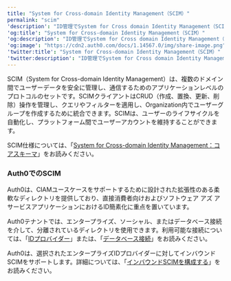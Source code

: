 ---
title: "System for Cross-domain Identity Management（SCIM）"
permalink: "scim"
'description': "ID管理でSystem for Cross domain Identity Management（SCIM）スキーマを使用する方法について説明します。"
'og:title': "System for Cross-domain Identity Management（SCIM）"
'og:description': "ID管理でSystem for Cross domain Identity Management（SCIM）スキーマを使用する方法について説明します。"
'og:image': "https://cdn2.auth0.com/docs/1.14567.0/img/share-image.png"
'twitter:title': "System for Cross-domain Identity Management（SCIM）"
'twitter:description': "ID管理でSystem for Cross domain Identity Management（SCIM）スキーマを使用する方法について説明します。"
---

SCIM（System for Cross-domain Identity Management）は、複数のドメイン間でユーザーデータを安全に管理し、通信するためのアプリケーションレベルのプロトコルのセットです。SCIMクライアントはCRUD（作成、置換、更新、削除）操作を管理し、クエリやフィルターを適用し、Organization内でユーザーグループを作成するために統合できます。SCIMは、ユーザーのライフサイクルを自動化し、プラットフォーム間でユーザーアカウントを維持することができます。

SCIM仕様については、「[System for Cross-domain Identity Management：コアスキーマ](https://datatracker.ietf.org/doc/rfc7643/)」をお読みください。

### Auth0でのSCIM

Auth0は、CIAMユースケースをサポートするために設計された拡張性のある柔軟なディレクトリを提供しており、直接消費者向けおよびソフトウェア アズ ア サービスアプリケーションにおけるID簡素化に重点を置いています。

Auth0テナントでは、エンタープライズ、ソーシャル、またはデータベース接続を介して、分離されているディレクトリを使用できます。利用可能な接続については、「[IDプロバイダー](/ja-jp/authenticate/identity-providers)」または、「[データベース接続](/ja-jp/authenticate/database-connections)」をお読みください。

Auth0は、選択されたエンタープライズIDプロバイダーに対してインバウンドSCIMをサポートします。詳細については、「[インバウンドSCIMを構成する](/ja-jp/authenticate/protocols/scim/configure-inbound-scim)」をお読みください。